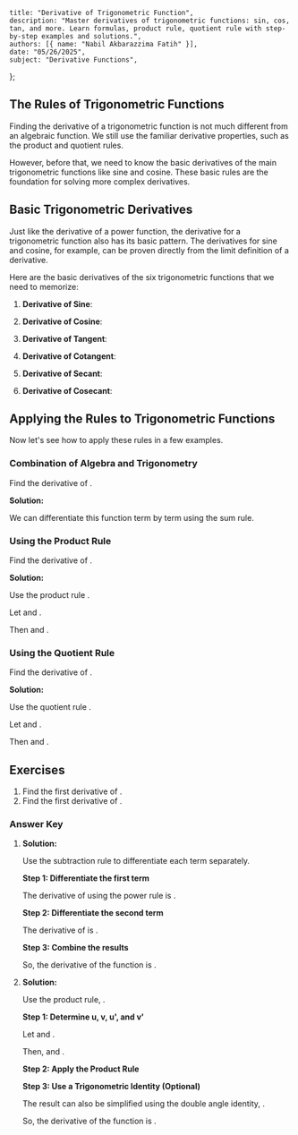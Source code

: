     title: "Derivative of Trigonometric Function",
    description: "Master derivatives of trigonometric functions: sin, cos, tan, and more. Learn formulas, product rule, quotient rule with step-by-step examples and solutions.",
    authors: [{ name: "Nabil Akbarazzima Fatih" }],
    date: "05/26/2025",
    subject: "Derivative Functions",
};

## The Rules of Trigonometric Functions

Finding the derivative of a trigonometric function is not much different from an algebraic function. We still use the familiar derivative properties, such as the product and quotient rules.

However, before that, we need to know the basic derivatives of the main trigonometric functions like sine and cosine. These basic rules are the foundation for solving more complex derivatives.

## Basic Trigonometric Derivatives

Just like the derivative of a power function, the derivative for a trigonometric function also has its basic pattern. The derivatives for sine and cosine, for example, can be proven directly from the limit definition of a derivative.

Here are the basic derivatives of the six trigonometric functions that we need to memorize:

1.  **Derivative of Sine**:
    
    <BlockMath math="f(x) = \sin x \implies f'(x) = \cos x" />

2.  **Derivative of Cosine**:

    <BlockMath math="f(x) = \cos x \implies f'(x) = -\sin x" />

3.  **Derivative of Tangent**:

    <BlockMath math="f(x) = \tan x \implies f'(x) = \sec^2 x" />

4.  **Derivative of Cotangent**:

    <BlockMath math="f(x) = \cot x \implies f'(x) = -\csc^2 x" />

5.  **Derivative of Secant**:

    <BlockMath math="f(x) = \sec x \implies f'(x) = \sec x \tan x" />

6.  **Derivative of Cosecant**:

    <BlockMath math="f(x) = \csc x \implies f'(x) = -\csc x \cot x" />

## Applying the Rules to Trigonometric Functions

Now let's see how to apply these rules in a few examples.

### Combination of Algebra and Trigonometry

Find the derivative of <InlineMath math="y = 2 \sin x + 5x" />.

**Solution:**

We can differentiate this function term by term using the sum rule.

<div className="flex flex-col gap-4">
    <BlockMath math="y' = \frac{d}{dx}(2 \sin x) + \frac{d}{dx}(5x)" />
    <BlockMath math="y' = 2(\cos x) + 5(1)" />
    <BlockMath math="y' = 2 \cos x + 5" />
</div>

### Using the Product Rule

Find the derivative of <InlineMath math="y = 2 \sin x \tan x" />.

**Solution:**

Use the product rule <InlineMath math="y' = u'v + uv'" />.

Let <InlineMath math="u = 2 \sin x" /> and <InlineMath math="v = \tan x" />.

Then <InlineMath math="u' = 2 \cos x" /> and <InlineMath math="v' = \sec^2 x" />.

<div className="flex flex-col gap-4">
    <BlockMath math="y' = (2 \cos x)(\tan x) + (2 \sin x)(\sec^2 x)" />
    <BlockMath math="y' = (2 \cos x)\left(\frac{\sin x}{\cos x}\right) + (2 \sin x)(\sec^2 x)" />
    <BlockMath math="y' = 2 \sin x + 2 \sin x \sec^2 x" />
</div>

### Using the Quotient Rule

Find the derivative of <InlineMath math="y = \frac{1 + \cos x}{\sin x}" />.

**Solution:**

Use the quotient rule <InlineMath math="y' = \frac{u'v - uv'}{v^2}" />.

Let <InlineMath math="u = 1 + \cos x" /> and <InlineMath math="v = \sin x" />.

Then <InlineMath math="u' = -\sin x" /> and <InlineMath math="v' = \cos x" />.

<div className="flex flex-col gap-4">
    <BlockMath math="y' = \frac{(-\sin x)(\sin x) - (1 + \cos x)(\cos x)}{(\sin x)^2}" />
    <BlockMath math="y' = \frac{-\sin^2 x - (\cos x + \cos^2 x)}{\sin^2 x}" />
    <BlockMath math="y' = \frac{-(\sin^2 x + \cos^2 x) - \cos x}{\sin^2 x}" />
    <BlockMath math="y' = \frac{-1 - \cos x}{1 - \cos^2 x} \quad (\text{Pythagorean Identity})" />
    <BlockMath math="y' = \frac{-(1 + \cos x)}{(1 - \cos x)(1 + \cos x)} \quad (\text{Factorization})" />
    <BlockMath math="y' = \frac{-1}{1 - \cos x} = \frac{1}{\cos x - 1}" />
</div>

## Exercises

1. Find the first derivative of <InlineMath math="f(x) = 4x^3 - 5 \cos x" />.
2. Find the first derivative of <InlineMath math="f(x) = \sin x \cos x" />.

### Answer Key

1.  **Solution:**

    Use the subtraction rule to differentiate each term separately.
    
    **Step 1: Differentiate the first term**

    The derivative of <InlineMath math="4x^3" /> using the power rule is <InlineMath math="3 \cdot 4x^{3-1} = 12x^2" />.

    **Step 2: Differentiate the second term**

    The derivative of <InlineMath math="-5 \cos x" /> is <InlineMath math="-5(-\sin x) = 5 \sin x" />.

    **Step 3: Combine the results**

    <BlockMath math="f'(x) = 12x^2 + 5 \sin x" />

    So, the derivative of the function is <InlineMath math="12x^2 + 5 \sin x" />.

2.  **Solution:**

    Use the product rule, <InlineMath math="f'(x) = u'v + uv'" />.
    
    **Step 1: Determine u, v, u', and v'**

    Let <InlineMath math="u = \sin x" /> and <InlineMath math="v = \cos x" />.

    Then, <InlineMath math="u' = \cos x" /> and <InlineMath math="v' = -\sin x" />.

    **Step 2: Apply the Product Rule**

    <div className="flex flex-col gap-4">
        <BlockMath math="f'(x) = (\cos x)(\cos x) + (\sin x)(-\sin x)" />
        <BlockMath math="f'(x) = \cos^2 x - \sin^2 x" />
    </div>

    **Step 3: Use a Trigonometric Identity (Optional)**

    The result can also be simplified using the double angle identity, <InlineMath math="\cos(2x) = \cos^2 x - \sin^2 x" />.

    <BlockMath math="f'(x) = \cos(2x)" />
    
    So, the derivative of the function is <InlineMath math="\cos(2x)" />.